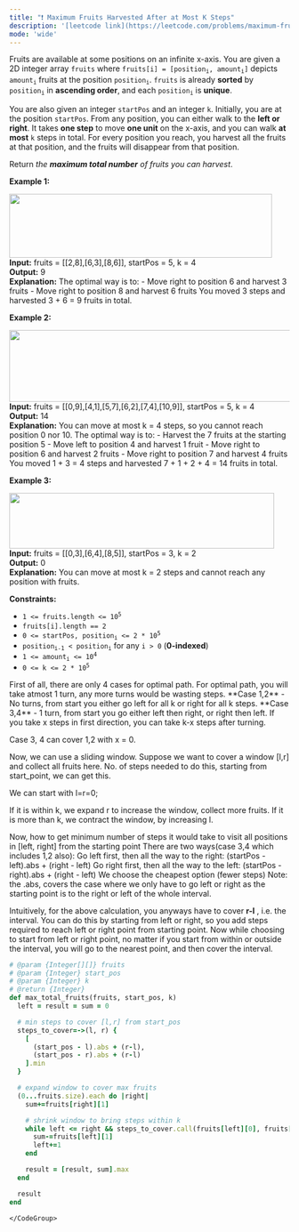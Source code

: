 ```yaml
---
title: "❗️ Maximum Fruits Harvested After at Most K Steps"
description: '[leetcode link](https://leetcode.com/problems/maximum-fruits-harvested-after-at-most-k-steps/description/)'
mode: 'wide'
---
```

<Tabs>
  <Tab title="Question" icon="circle-question" iconType="regular">
    <Card>
      <p>Fruits are available at some positions on an infinite x-axis. You are given a 2D integer array <code>fruits</code> where <code>fruits[i] = [position<sub>i</sub>, amount<sub>i</sub>]</code> depicts <code>amount<sub>i</sub></code> fruits at the position <code>position<sub>i</sub></code>. <code>fruits</code> is already <strong>sorted</strong> by <code>position<sub>i</sub></code> in <strong>ascending order</strong>, and each <code>position<sub>i</sub></code> is <strong>unique</strong>.</p>  <p>You are also given an integer <code>startPos</code> and an integer <code>k</code>. Initially, you are at the position <code>startPos</code>. From any position, you can either walk to the <strong>left or right</strong>. It takes <strong>one step</strong> to move <strong>one unit</strong> on the x-axis, and you can walk <strong>at most</strong> <code>k</code> steps in total. For every position you reach, you harvest all the fruits at that position, and the fruits will disappear from that position.</p>  <p>Return <em>the <strong>maximum total number</strong> of fruits you can harvest</em>.</p>   <p><strong class="example">Example 1:</strong></p> <img alt="" src="https://assets.leetcode.com/uploads/2021/11/21/1.png" style="width: 472px; height: 115px;" />  <strong>Input:</strong> fruits = [[2,8],[6,3],[8,6]], startPos = 5, k = 4 <br/> <strong>Output:</strong> 9 <br/> <strong>Explanation:</strong>  The optimal way is to: - Move right to position 6 and harvest 3 fruits - Move right to position 8 and harvest 6 fruits You moved 3 steps and harvested 3 + 6 = 9 fruits in total.   <p><strong class="example">Example 2:</strong></p> <img alt="" src="https://assets.leetcode.com/uploads/2021/11/21/2.png" style="width: 512px; height: 129px;" />  <strong>Input:</strong> fruits = [[0,9],[4,1],[5,7],[6,2],[7,4],[10,9]], startPos = 5, k = 4 <br/> <strong>Output:</strong> 14 <br/> <strong>Explanation:</strong>  You can move at most k = 4 steps, so you cannot reach position 0 nor 10. The optimal way is to: - Harvest the 7 fruits at the starting position 5 - Move left to position 4 and harvest 1 fruit - Move right to position 6 and harvest 2 fruits - Move right to position 7 and harvest 4 fruits You moved 1 + 3 = 4 steps and harvested 7 + 1 + 2 + 4 = 14 fruits in total.   <p><strong class="example">Example 3:</strong></p> <img alt="" src="https://assets.leetcode.com/uploads/2021/11/21/3.png" style="width: 476px; height: 100px;" />  <strong>Input:</strong> fruits = [[0,3],[6,4],[8,5]], startPos = 3, k = 2 <br/> <strong>Output:</strong> 0 <br/> <strong>Explanation:</strong> You can move at most k = 2 steps and cannot reach any position with fruits.    <p><strong>Constraints:</strong></p>  <ul>  <li><code>1 &lt;= fruits.length &lt;= 10<sup>5</sup></code></li>  <li><code>fruits[i].length == 2</code></li>  <li><code>0 &lt;= startPos, position<sub>i</sub> &lt;= 2 * 10<sup>5</sup></code></li>  <li><code>position<sub>i-1</sub> &lt; position<sub>i</sub></code> for any <code>i &gt; 0</code>&nbsp;(<strong>0-indexed</strong>)</li>  <li><code>1 &lt;= amount<sub>i</sub> &lt;= 10<sup>4</sup></code></li>  <li><code>0 &lt;= k &lt;= 2 * 10<sup>5</sup></code></li> </ul> 
    </Card>
  </Tab>
  <Tab title="Solution" icon="lightbulb" iconType="regular" >
    <Card>
      First of all, there are only 4 cases for optimal path. For optimal path, you will take atmost 1 turn, any more turns would be wasting steps.
**Case 1,2** - No turns, from start you either go left for all k or right for all k steps.
**Case 3,4** - 1 turn, from start you go either left then right, or right then left. If you take x steps in first direction, you can take k-x steps after turning.

Case 3, 4 can cover 1,2 with x = 0.

Now, we can use a sliding window. Suppose we want to cover a window [l,r] and collect all fruits here.
No. of steps needed to do this, starting from start_point, we can get this.

We can start with l=r=0;

If it is within k, we expand r to increase the window, collect more fruits.
If it is more than k, we contract the window, by increasing l. 

Now, how to get minimum number of steps it would take to visit all positions in [left, right] from the starting point
There are two ways(case 3,4 which includes 1,2 also):
Go left first, then all the way to the right: (startPos - left).abs + (right - left)
Go right first, then all the way to the left: (startPos - right).abs + (right - left)
We choose the cheapest option (fewer steps)
Note: the .abs, covers the case where we only have to go left or right as the starting point is to the right or left of the whole interval.

Intuitively, for the above calculation, you anyways have to cover **r-l** , i.e. the interval.
You can do this by starting from left or right, so you add steps required to reach left or right point from starting point.
Now while choosing to start from left or right point, no matter if you start from within or outside the interval, you will go to the nearest point, and then cover the interval.
</Card>
  <Expandable title="code">
    <CodeGroup dropdown>
```ruby title="Maximum Fruits Harvested After at Most K Steps" lines
# @param {Integer[][]} fruits
# @param {Integer} start_pos
# @param {Integer} k
# @return {Integer}
def max_total_fruits(fruits, start_pos, k)
  left = result = sum = 0

  # min steps to cover [l,r] from start_pos
  steps_to_cover=->(l, r) {
    [
      (start_pos - l).abs + (r-l),
      (start_pos - r).abs + (r-l)
    ].min
  }

  # expand window to cover max fruits
  (0...fruits.size).each do |right|
    sum+=fruits[right][1]

    # shrink window to bring steps within k
    while left <= right && steps_to_cover.call(fruits[left][0], fruits[right][0]) > k
      sum-=fruits[left][1]
      left+=1
    end

    result = [result, sum].max
  end

  result
end
```
    </CodeGroup>
  </Expandable>
  </Tab>
</Tabs>